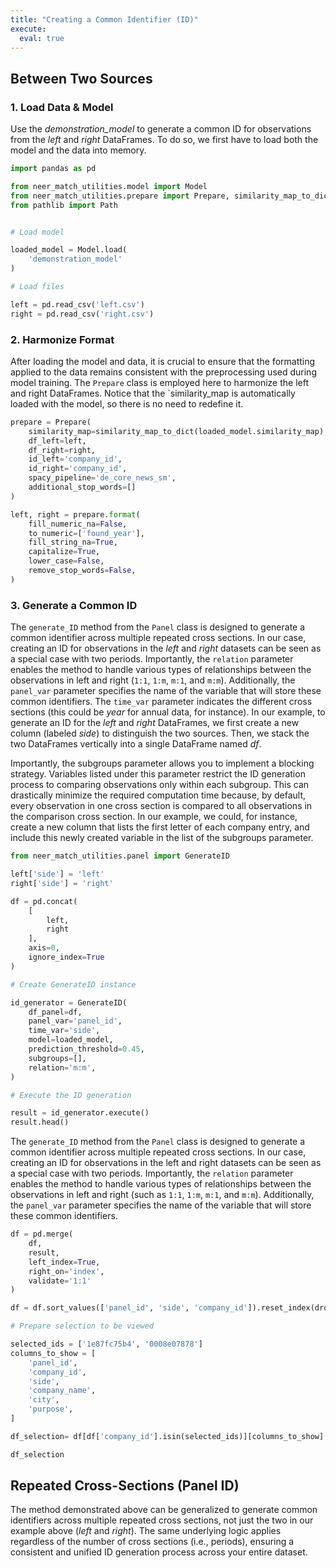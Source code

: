 ```yaml
---
title: "Creating a Common Identifier (ID)"
execute:
  eval: true
---
```


## Between Two Sources

### 1. Load Data & Model

Use the *demonstration_model* to generate a common ID for observations from the *left* and *right* DataFrames. To do so, we first have to load both the model and the data into memory.

```python
import pandas as pd

from neer_match_utilities.model import Model
from neer_match_utilities.prepare import Prepare, similarity_map_to_dict
from pathlib import Path


# Load model

loaded_model = Model.load(
    'demonstration_model'
)

# Load files

left = pd.read_csv('left.csv')
right = pd.read_csv('right.csv')
```

### 2. Harmonize Format

After loading the model and data, it is crucial to ensure that the formatting applied to the data remains consistent with the preprocessing used during model training. The `Prepare` class is employed here to harmonize the left and right DataFrames. Notice that the `similarity_map is automatically loaded with the model, so there is no need to redefine it.

```python
prepare = Prepare(
    similarity_map=similarity_map_to_dict(loaded_model.similarity_map), 
    df_left=left, 
    df_right=right, 
    id_left='company_id', 
    id_right='company_id',
    spacy_pipeline='de_core_news_sm',
    additional_stop_words=[]
)

left, right = prepare.format(
    fill_numeric_na=False,
    to_numeric=['found_year'],
    fill_string_na=True, 
    capitalize=True,
    lower_case=False,
    remove_stop_words=False,
)
```

### 3. Generate a Common ID

The `generate_ID` method from the `Panel` class is designed to generate a common identifier across multiple repeated cross sections. In our case, creating an ID for observations in the *left* and *right* datasets can be seen as a special case with two periods. Importantly, the `relation` parameter enables the method to handle various types of relationships between the observations in left and right (`1:1`, `1:m`, `m:1`, and `m:m`). Additionally, the `panel_var` parameter specifies the name of the variable that will store these common identifiers. The `time_var` parameter indicates the different cross sections (this could be *year* for annual data, for instance). In our example, to generate an ID for the *left* and *right* DataFrames, we first create a new column (labeled *side*) to distinguish the two sources. Then, we stack the two DataFrames vertically into a single DataFrame named *df*. 

Importantly, the subgroups parameter allows you to implement a blocking strategy. Variables listed under this parameter restrict the ID generation process to comparing observations only within each subgroup. This can drastically minimize the required computation time because, by default, every observation in one cross section is compared to all observations in the comparison cross section. In our example, we could, for instance, create a new column that lists the first letter of each company entry, and include this newly created variable in the list of the subgroups parameter.

```python
from neer_match_utilities.panel import GenerateID

left['side'] = 'left'
right['side'] = 'right'

df = pd.concat(
	[
		left,
		right
	],
	axis=0,
	ignore_index=True
)

# Create GenerateID instance

id_generator = GenerateID(
    df_panel=df,
    panel_var='panel_id',
    time_var='side',
    model=loaded_model,
    prediction_threshold=0.45,
    subgroups=[],
    relation='m:m',
)

# Execute the ID generation

result = id_generator.execute()
result.head()
```

The `generate_ID` method from the `Panel` class is designed to generate a common identifier across multiple repeated cross sections. In our case, creating an ID for observations in the left and right datasets can be seen as a special case with two periods. Importantly, the `relation` parameter enables the method to handle various types of relationships between the observations in left and right (such as `1:1`, `1:m`, `m:1`, and `m:m`). Additionally, the `panel_var` parameter specifies the name of the variable that will store these common identifiers.

```python
df = pd.merge(
	df,
	result,
	left_index=True,
	right_on='index',
	validate='1:1'
)

df = df.sort_values(['panel_id', 'side', 'company_id']).reset_index(drop=True)

# Prepare selection to be viewed

selected_ids = ['1e87fc75b4', '0008e07878']
columns_to_show = [
    'panel_id',
    'company_id',
    'side',
    'company_name',
    'city',
    'purpose',
]

df_selection= df[df['company_id'].isin(selected_ids)][columns_to_show]

df_selection
```

## Repeated Cross-Sections (Panel ID)

The method demonstrated above can be generalized to generate common identifiers across multiple repeated cross sections, not just the two in our example above (*left* and *right*). The same underlying logic applies regardless of the number of cross sections (i.e., periods), ensuring a consistent and unified ID generation process across your entire dataset.